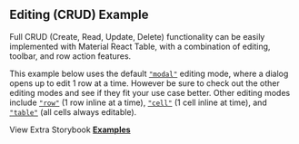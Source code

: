 
<Head>
  <title>Editing CRUD Example - Material React Table Docs</title>
  <meta
    name="description"
    content="An example of Material React Table which shows how to use editing CRUD features"
  />
  <meta
    property="og:title"
    content="Editing CRUD Material React Table Example"
  />
  <meta
    property="og:description"
    content="Learn how to use editing and all the CRUD functionality of Material React Table"
  />
</Head>

## Editing (CRUD) Example

Full CRUD (Create, Read, Update, Delete) functionality can be easily implemented with Material React Table, with a combination of editing, toolbar, and row action features.

This example below uses the default [`"modal"`](/docs/guides/editing#modal-editing-mode) editing mode, where a dialog opens up to edit 1 row at a time. However be sure to check out the other editing modes and see if they fit your use case better. Other editing modes include [`"row"`](/docs/guides/editing#row-editing-mode) (1 row inline at a time), [`"cell"`](/docs/guides/editing#cell-editing-mode) (1 cell inline at time), and [`"table"`](/docs/guides/editing#table-editing-mode) (all cells always editable).

<Example />

View Extra Storybook **[Examples](https://www.tailwindcss-react-table.dev/?path=/story/features-editing-examples)**
